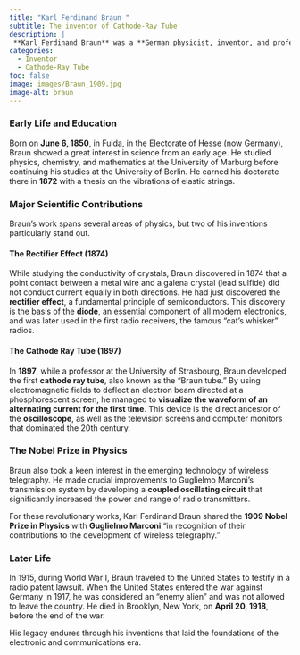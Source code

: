 ```yaml
---
title: "Karl Ferdinand Braun "
subtitle: The inventor of Cathode-Ray Tube
description: |
 **Karl Ferdinand Braun** was a **German physicist, inventor, and professor**, whose work profoundly impacted the development of modern electronics. He is best known for the invention of the **cathode ray tube** and for his fundamental contributions to **wireless telegraphy**, for which he received a Nobel Prize.
categories:
  - Inventor
  - Cathode-Ray Tube
toc: false
image: images/Braun_1909.jpg
image-alt: braun
---
```




### Early Life and Education

Born on **June 6, 1850**, in Fulda, in the Electorate of Hesse (now Germany), Braun showed a great interest in science from an early age. He studied physics, chemistry, and mathematics at the University of Marburg before continuing his studies at the University of Berlin. He earned his doctorate there in **1872** with a thesis on the vibrations of elastic strings.

### Major Scientific Contributions

Braun's work spans several areas of physics, but two of his inventions particularly stand out.

#### The Rectifier Effect (1874)
While studying the conductivity of crystals, Braun discovered in 1874 that a point contact between a metal wire and a galena crystal (lead sulfide) did not conduct current equally in both directions. He had just discovered the **rectifier effect**, a fundamental principle of semiconductors. This discovery is the basis of the **diode**, an essential component of all modern electronics, and was later used in the first radio receivers, the famous "cat's whisker" radios.

#### The Cathode Ray Tube (1897)

In **1897**, while a professor at the University of Strasbourg, Braun developed the first **cathode ray tube**, also known as the "Braun tube." By using electromagnetic fields to deflect an electron beam directed at a phosphorescent screen, he managed to **visualize the waveform of an alternating current for the first time**. This device is the direct ancestor of the **oscilloscope**, as well as the television screens and computer monitors that dominated the 20th century.

### The Nobel Prize in Physics

Braun also took a keen interest in the emerging technology of wireless telegraphy. He made crucial improvements to Guglielmo Marconi's transmission system by developing a **coupled oscillating circuit** that significantly increased the power and range of radio transmitters.

For these revolutionary works, Karl Ferdinand Braun shared the **1909 Nobel Prize in Physics** with **Guglielmo Marconi** "in recognition of their contributions to the development of wireless telegraphy."

### Later Life

In 1915, during World War I, Braun traveled to the United States to testify in a radio patent lawsuit. When the United States entered the war against Germany in 1917, he was considered an "enemy alien" and was not allowed to leave the country. He died in Brooklyn, New York, on **April 20, 1918**, before the end of the war.

His legacy endures through his inventions that laid the foundations of the electronic and communications era.